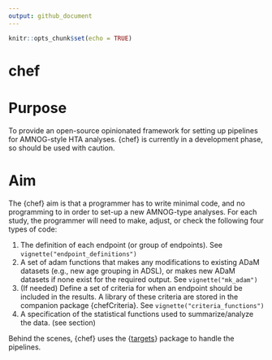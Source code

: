 ```yaml
---
output: github_document
---
```


<!-- README.md is generated from README.Rmd. Please edit that file -->

```r
knitr::opts_chunk$set(echo = TRUE)
```

# chef

# Purpose

To provide an open-source opinionated framework for setting up pipelines for AMNOG-style HTA analyses. {chef} is currently in a development phase, so should be used with caution.


# Aim

The {chef} aim is that a programmer has to write minimal code, and no programming to in order to set-up a new AMNOG-type analyses. For each study, the programmer will need to make, adjust, or check the following four types of code:

1.  The definition of each endpoint (or group of endpoints). See `vignette("endpoint_definitions")`
2.  A set of adam functions that makes any modifications to existing ADaM datasets (e.g., new age grouping in ADSL), or makes new ADaM datasets if none exist for the required output. See `vignette("mk_adam")`
3.  (If needed) Define a set of criteria for when an endpoint should be included in the results. A library of these criteria are stored in the companion package {chefCriteria}. See `vignette("criteria_functions")`
4.  A specification of the statistical functions used to summarize/analyze the data. (see section)

Behind the scenes, {chef} uses the {[targets](https://books.ropensci.org/targets/)} package to handle the pipelines.
